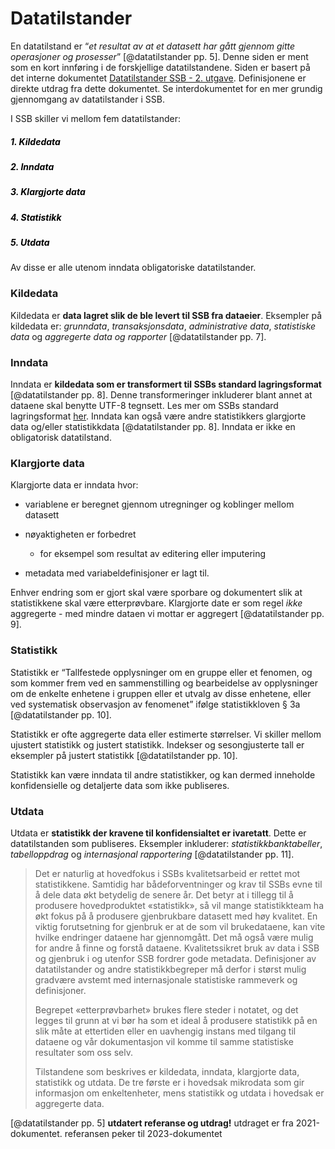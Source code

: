 # Datatilstander

En datatilstand er "*et resultat av at et datasett har gått gjennom gitte operasjoner og prosesser*" [@datatilstander pp. 5]. Denne siden er ment som en kort innføring i de forskjellige datatilstandene. Siden er basert på det interne dokumentet [Datatilstander SSB - 2. utgave](https://ssbno.sharepoint.com/sites/Internedokumenter/Delte%20dokumenter/Forms/AllItems.aspx?id=%2Fsites%2FInternedokumenter%2FDelte%20dokumenter%2FInterne%20dokumenter%202023%2F2023%2D14%20Datatilstander%20i%20SSB%2Epdf&parent=%2Fsites%2FInternedokumenter%2FDelte%20dokumenter%2FInterne%20dokumenter%202023). Definisjonene er direkte utdrag fra dette dokumentet. Se interdokumentet for en mer grundig gjennomgang av datatilstander i SSB.

I SSB skiller vi mellom fem datatilstander:

##### <span style="color:black;"> 1. Kildedata </span>
##### <span style="color:black;"> 2. Inndata </span>
##### <span style="color:black;"> 3. Klargjorte data </span>
##### <span style="color:black;"> 4. Statistikk </span>
##### <span style="color:black;"> 5. Utdata </span> 

Av disse er alle utenom inndata obligatoriske datatilstander.

### Kildedata
Kildedata er **data lagret slik de ble levert til SSB fra dataeier**. Eksempler på kildedata er: *grunndata*, *transaksjonsdata*, *administrative data*, *statistiske data* og *aggregerte data og rapporter* [@datatilstander pp. 7].

### Inndata
Inndata er **kildedata som er transformert til SSBs standard lagringsformat** [@datatilstander pp. 8]. Denne transformeringer inkluderer blant annet at dataene skal benytte UTF-8 tegnsett. Les mer om SSBs standard lagringsformat [her](https://statistics-norway.atlassian.net/wiki/spaces/MPD/pages/2953084957/Standardformater#UTF-8-tegnsett).
Inndata kan også være andre statistikkers glargjorte data og/eller statistikkdata [@datatilstander pp. 8]. Inndata er ikke en obligatorisk datatilstand.

### Klargjorte data
Klargjorte data er inndata hvor:

* variablene er beregnet gjennom utregninger og koblinger mellom datasett

* nøyaktigheten er forbedret
    + for eksempel som resultat av editering eller imputering
    
* metadata med variabeldefinisjoner er lagt til.

Enhver endring som er gjort skal være sporbare og dokumentert slik at statistikkene skal være etterprøvbare. Klargjorte date er som regel *ikke* aggregerte - med mindre dataen vi mottar er aggregert [@datatilstander pp. 9].

### Statistikk
Statistikk er "Tallfestede opplysninger om en gruppe eller et fenomen, og som kommer frem ved en sammenstilling og bearbeidelse av opplysninger om de enkelte enhetene i gruppen eller et utvalg av disse enhetene, eller ved systematisk observasjon av fenomenet" ifølge statistikkloven § 3a [@datatilstander pp. 10].

Statistikk er ofte aggregerte data eller estimerte størrelser. Vi skiller mellom ujustert statistikk og justert statistikk. Indekser og sesongjusterte tall er eksempler på justert statistikk [@datatilstander pp. 10].

Statistikk kan være inndata til andre statistikker, og kan dermed inneholde konfidensielle og detaljerte data som ikke publiseres.

### Utdata

Utdata er **statistikk der kravene til konfidensialtet er ivaretatt**. Dette er datatilstanden som publiseres. Eksempler inkluderer: *statistikkbanktabeller*, *tabelloppdrag* og *internasjonal rapportering* [@datatilstander pp. 11].

> Det er naturlig at hovedfokus i SSBs kvalitetsarbeid er rettet mot statistikkene. Samtidig har bådeforventninger og krav til SSBs evne til å dele data økt betydelig de senere år. Det betyr at i tillegg til å produsere hovedproduktet «statistikk», så vil mange statistikkteam ha økt fokus på å produsere gjenbrukbare datasett med høy kvalitet. En viktig forutsetning for gjenbruk er at de som vil brukedataene, kan vite hvilke endringer dataene har gjennomgått. Det må også være mulig for andre å finne og forstå dataene. Kvalitetssikret bruk av data i SSB og gjenbruk i og utenfor SSB fordrer gode metadata. Definisjoner av datatilstander og andre statistikkbegreper må derfor i størst mulig gradvære avstemt med internasjonale statistiske rammeverk og definisjoner.
>
> Begrepet «etterprøvbarhet» brukes flere steder i notatet, og det legges til grunn at vi bør ha som et ideal å produsere statistikk på en slik måte at ettertiden eller en uavhengig instans med tilgang til dataene og vår dokumentasjon vil komme til samme statistiske resultater som oss selv.
>
>Tilstandene som beskrives er kildedata, inndata, klargjorte data, statistikk og utdata. De tre første er i hovedsak mikrodata som gir informasjon om enkeltenheter, mens statistikk og utdata i hovedsak er aggregerte data.

[@datatilstander pp. 5] **utdatert referanse og utdrag!** utdraget er fra 2021-dokumentet. referansen peker til 2023-dokumentet